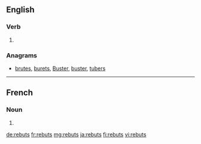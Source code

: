 ==English==

===Verb===
{{head|en|verb form}}

# {{en-third-person singular of|rebut}}

===Anagrams===
* [[brutes#English|brutes]], [[burets#English|burets]], [[Buster#English|Buster]], [[buster#English|buster]], [[tubers#English|tubers]]

----

==French==

===Noun===
{{head|fr|plural|g=?}}

# {{plural of|rebut|lang=fr}}

[[de:rebuts]]
[[fr:rebuts]]
[[mg:rebuts]]
[[ja:rebuts]]
[[fi:rebuts]]
[[vi:rebuts]]